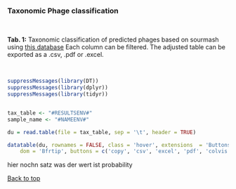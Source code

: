 <br>

### Taxonomic Phage classification

<br>

**Tab. 1:**  Taxonomic classification of predicted phages based on sourmash using  [this database](http://147.8.185.62/VirMiner/downloads/phage_genome/public_phage_genomes.fasta)
Each column can be filtered. The adjusted table can be exported as a .csv, .pdf or .excel.

<br>


```r
suppressMessages(library(DT))
suppressMessages(library(dplyr))
suppressMessages(library(tidyr))


tax_table <- "#RESULTSENV#"
sample_name <- "#NAMEENV#"

du = read.table(file = tax_table, sep = '\t', header = TRUE)

datatable(du, rownames = FALSE, class = 'hover', extensions  = 'Buttons', options = list(
    dom = 'Bfrtip', buttons = c('copy', 'csv', 'excel', 'pdf', 'colvis')))

```




hier nochn satz was der wert ist probability

<a href="#top">Back to top</a>